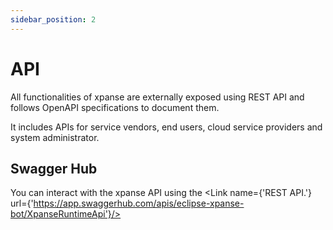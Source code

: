 ```yaml
---
sidebar_position: 2
---
```



# API

All functionalities of xpanse are externally exposed using REST API and follows OpenAPI specifications to document them.

It includes APIs for service vendors, end users, cloud service providers and system administrator.

## Swagger Hub

You can interact with the xpanse API using the <Link name={'REST API.'} url={'https://app.swaggerhub.com/apis/eclipse-xpanse-bot/XpanseRuntimeApi'}/>
